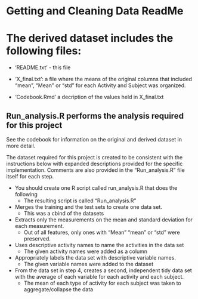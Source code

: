 Getting and Cleaning Data ReadMe
========================================================

The derived dataset includes the following files:
=========================================

- 'README.txt' - this file

- 'X_final.txt': a file where the means of the original columns that included "mean", "Mean" or "std" for each Activity and Subject was organized.

- 'Codebook.Rmd' a decription of the values held in X_final.txt

Run_analysis.R performs the analysis required for this project
--------------------------------------------------------------

See the codebook for information on the original and derived dataset in more detail.

The dataset required for this project is created to be consistent with the instructions below with expanded descriptions provided for the specific implementation.  Comments are also provided in the "Run_analysis.R" file itself for each step.

* You should create one R script called run_analysis.R that does the following
  - The resulting script is called "Run_analysis.R"
* Merges the training and the test sets to create one data set.
  - This was a cbind of the datasets
* Extracts only the measurements on the mean and standard deviation for each measurement. 
  - Out of all features, only ones with "Mean" "mean" or "std" were preserved. 
* Uses descriptive activity names to name the activities in the data set
  - The given activity names were added as a column
* Appropriately labels the data set with descriptive variable names.
  - The given variable names were added to the dataset
* From the data set in step 4, creates a second, independent tidy data set with the average of each variable for each activity and each subject.
  - The mean of each type of activity for each subject was taken to aggregate/collapse the data
